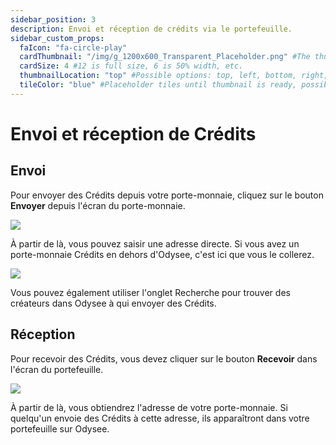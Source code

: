 ```yaml
---
sidebar_position: 3
description: Envoi et réception de crédits via le portefeuille.
sidebar_custom_props:
  faIcon: "fa-circle-play"
  cardThumbnail: "/img/g_1200x600_Transparent_Placeholder.png" #The thumbnail on the category card.
  cardSize: 4 #12 is full size, 6 is 50% width, etc.
  thumbnailLocation: "top" #Possible options: top, left, bottom, right, none
  tileColor: "blue" #Placeholder tiles until thumbnail is ready, possible options: blue, cream, darkpurple, lightpurple, mauve, orange, pink, none
---
```


# Envoi et réception de Crédits

## Envoi

Pour envoyer des Crédits depuis votre porte-monnaie, cliquez sur le bouton **Envoyer** depuis l'écran du porte-monnaie.

![](/img/en/category-wallet5.png)

À partir de là, vous pouvez saisir une adresse directe. Si vous avez un porte-monnaie Crédits en dehors d'Odysee, c'est ici que vous le collerez.

![](/img/en/category-wallet6.png)

Vous pouvez également utiliser l'onglet Recherche pour trouver des créateurs dans Odysee à qui envoyer des Crédits.

## Réception

Pour recevoir des Crédits, vous devez cliquer sur le bouton **Recevoir** dans l'écran du portefeuille.

![](/img/en/category-wallet7.png)

À partir de là, vous obtiendrez l'adresse de votre porte-monnaie. Si quelqu'un envoie des Crédits à cette adresse, ils apparaîtront dans votre portefeuille sur Odysee.
